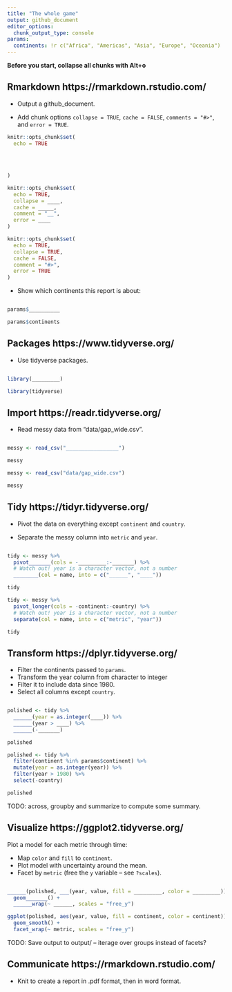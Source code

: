 ```yaml
---
title: "The whole game"
output: github_document
editor_options: 
  chunk_output_type: console
params:
  continents: !r c("Africa", "Americas", "Asia", "Europe", "Oceania")
---
```


**Before you start, collapse all chunks with Alt+o**



## Rmarkdown https://rmarkdown.rstudio.com/

* Output a github_document.

* Add chunk options `collapse = TRUE`, `cache = FALSE`, `comments = "#>"`, and `error = TRUE`.

```r
knitr::opts_chunk$set(
  echo = TRUE
  
  
  
  
)
```

```r
knitr::opts_chunk$set(
  echo = TRUE, 
  collapse = ____, 
  cache = _____, 
  comment = "__",
  error = ____
)
```

```r
knitr::opts_chunk$set(
  echo = TRUE, 
  collapse = TRUE, 
  cache = FALSE, 
  comment = "#>",
  error = TRUE
)
```

* Show which continents this report is about:

```r

```

```r
params$__________
```

```r
params$continents
```



## Packages https://www.tidyverse.org/

* Use tidyverse packages.

```r

```

```r
library(_________)
```

```r
library(tidyverse)
```



## Import https://readr.tidyverse.org/

* Read messy data from "data/gap_wide.csv".

```r


```

```r
messy <- read_csv("_________________")

messy
```

```r
messy <- read_csv("data/gap_wide.csv")

messy
```



## Tidy https://tidyr.tidyverse.org/

* Pivot the data on everything except `continent` and `country`.

* Separate the messy column into `metric` and `year`.

```r





```

```r
tidy <- messy %>% 
  pivot_______(cols = -_________:-_______) %>% 
  # Watch out! year is a character vector, not a number
  ________(col = name, into = c("______", "____"))

tidy
```

```r
tidy <- messy %>% 
  pivot_longer(cols = -continent:-country) %>% 
  # Watch out! year is a character vector, not a number
  separate(col = name, into = c("metric", "year"))

tidy
```



## Transform https://dplyr.tidyverse.org/

* Filter the continents passed to `params`.
* Transform the year column from character to integer
* Filter it to include data since 1980.
* Select all columns except `country`.

```r






```

```r
polished <- tidy %>% 
  ______(year = as.integer(____)) %>%
  ______(year > ____) %>% 
  ______(-_______)

polished
```

```r
polished <- tidy %>% 
  filter(continent %in% params$continent) %>% 
  mutate(year = as.integer(year)) %>%
  filter(year > 1980) %>% 
  select(-country)

polished
```

TODO: across, groupby and summarize to compute some summary.

## Visualize https://ggplot2.tidyverse.org/

Plot a model for each metric through time:

* Map `color` and `fill` to `continent`.
* Plot model with uncertainty around the mean.
* Facet by `metric` (free the `y` variable -- see `?scales`).

```r



```

```r
______(polished, ___(year, value, fill = _________, color = _________)) +
  geom_______() +
  ______wrap(~ ______, scales = "free_y")
```

```r
ggplot(polished, aes(year, value, fill = continent, color = continent)) +
  geom_smooth() +
  facet_wrap(~ metric, scales = "free_y")
```

TODO:  Save output to output/ -- iterage over groups instead of facets?

## Communicate https://rmarkdown.rstudio.com/

* Knit to create a report in .pdf format, then in word format.

